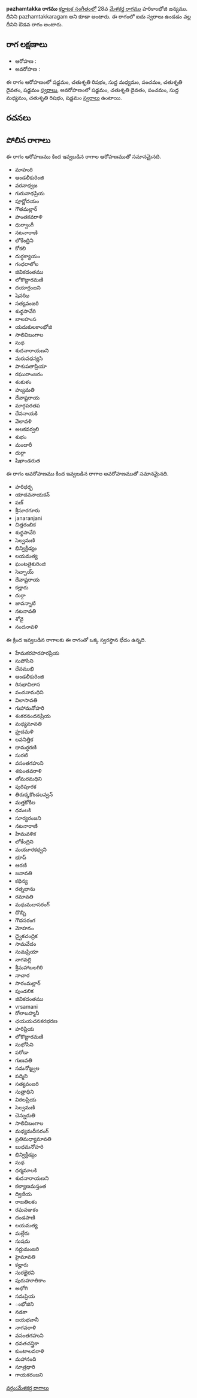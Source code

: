 {{Infobox ragam
	| name          	= pazhamtakka
	| synonym	    	= pazhamtakkaragam
	| mela          	= 
	| chakra        	= 
	| janaka        	= 
	| type          	= ఔడవ
	| arohanam      	= {{svaraC|S|R2|M1|P|D2|S'}} 
	| avarohanam    	= {{svaraC|S'|D2|P|M1|R2|S}}
	| jeeva         	=
	| chhaya        	=
	| nyasa         	=
	| vishesha      	= 
	| equivalent  		= 
}}
{{కర్ణాటక సంగీత రాగాలు}}
'''pazhamtakka రాగము''' [[కర్ణాటక సంగీతం]]లో 28వ [[మేళకర్త రాగము]] హరికాంభోజి జన్యము. దీనిని pazhamtakkaragam అని కూడా అంటారు. ఈ రాగంలో ఐదు స్వరాలు ఉండడం వల్ల దీనిని ఔడవ రాగం అంటారు.


==రాగ లక్షణాలు==


* ఆరోహణ : {{svaraC|S|R2|M1|P|D2|S'}} 
* అవరోహణ : {{svaraC|S'|D2|P|M1|R2|S}}

ఈ రాగం ఆరోహణంలో షడ్జమం, చతుశృతి రిషభం, సుద్ద మధ్యమం, పంచమం, చతుశృతి దైవతం, షడ్జమం [[స్వరాలు]], అవరోహణంలో షడ్జమం, చతుశృతి దైవతం, పంచమం, సుద్ద మధ్యమం, చతుశృతి రిషభం, షడ్జమం [[స్వరాలు]] ఉంటాయి.

==రచనలు==



==పోలిన రాగాలు==
ఈ రాగం ఆరోహణము కింద ఇవ్వబడిన రాగాల ఆరోహణముతో సమానమైనది.
* మాహురి
* ఆండలీకురింజి
* వరనాధ్వజ
* గురునాథప్రియ
* పూర్ణోదయం
* గౌతమల్లార్
* హంతకవరాళి
* ధుర్వాంగీ
* నటనారాణి
* లోకేంద్రిని
* కోకలి
* దుర్ధక్యాయం
* గంధరాలోల
* జివికదంతము
* లోకొట్టారమణి
* దయార్రంజని
* షెవఝి
* సత్యవంజరి
* శుధ్ధసావేరి
* బాలహంస
* యదుకులకాంభోజి
* సాలివిబంగాల
* సుధ
* శుదనారాయణని
* మరువధన్యసి
* పాశుపతాప్రియా
* రఘురాంజరం
* శంకుళం
* హ్యుమతి
* దేవాష్టరాయ
* మార్గపరతప
* దేవనాయకి
* వెలావళి
* అలకవర్వలి
* శుభం
* మందారీ
* దుర్గా
* షిఖాండరుత

ఈ రాగం అవరోహణము కింద ఇవ్వబడిన రాగాల అవరోహణముతో సమానమైనది.
* హరిధర్భ
* యాదవనాయకన్
* పణ్
* శ్రీసూరగూరు
* janaranjani
* చిత్తరంబిక
* శుధ్ధసావేరి
* సెల్వమణి
* భిన్విక్రీడ్యం
* లయమత్య
* ఘంటతైకురింజి
* సెచ్చాయ్
* దేవాష్టరాయ
* కల్హారు
* దుర్గా
* జావన్నాటి
* నటనావతి
* శోవై
* నందనావళి

ఈ క్రింద ఇవ్వబడిన రాగాలకు ఈ రాగంతో ఒక్క స్వరస్థాన భేదం ఉన్నది.
* హేమకరహరహరప్రియ
* సుపోసిని
* దేవముఖి
* ఆండలీకురింజి
* రిసభావిలాస
* వందనామధిని
* విలాసావతి
* గుహామనోహరి
* శంకరనందనప్రియ
* మధ్యమావతి
* హ్రదమళి
* లవనిత్తిక
* థామర్ధరణి
* సురటి
* వసంతగహుని
* శకుంతవరాళి
* తోమరమధిని
* పురిపూరక
* తిరుక్కకొండలవ్వన్
* మత్తకోకిల
* ధమలకి
* సూర్యరంజని
* నటనారాణి
* హిమవళిక
* లోకేంద్రిని
* మయూరకధ్వని
* భూప్
* ఆరణి
* జనావతి
* కథిన్య
* రత్నభాను
* రమావతి
* మధుమదాసరంగ్
* దొబ్బి
* గౌదసరంగ
* మోహనం
* ద్వైకచంద్రిక
* సామవేదం
* సుమప్రియా
* నాగవల్లి
* శ్రీమహాబలగిరి
* నాచార
* సారంమల్లార్
* పుండలిక
* జివికదంతము
* vrsamani
* రోలాబహ్మనీ
* ఛయయచనకరభరణ
* హరిప్రియ
* లోకొట్టారమణి
* సుభోసిని
* పరోడా
* గుణవతి
* సమనోజ్జ్వల
* పద్మిని
* సత్యవంజరి
* సుత్రాధిని
* విఠలప్రియ
* సెల్వమణి
* చెన్నురుతి
* సాలివిబంగాల
* మధ్యమదీసరంగ్
* ప్రతిమధ్యామావతి
* బుధమనోహరి
* భిన్విక్రీడ్యం
* సుధ
* ధర్మమాలకి
* శుదనారాయణని
* కల్యాణమస్తంత
* ద్విజీయ
* రాజతిలకం
* రఘపఞకం
* దండపాణి
* లయమత్య
* మల్లేరు
* సుషమ
* సర్దుమంజరి
* హైమావతి
* కల్హారు
* సురభైరవి
* పురుహూతికాం
* అభోగి
* సమప్రియ
* ంభోజిని
* నడకా
* జయభవానీ
* నాగవరాళి
* వసంతగహుని
* ధవతచన్త్రికా
* కుంటాలవరాళి
* మహానంది
* సూత్రధారి
* గాయకరంజని



[[వర్గం:మేళకర్త రాగాలు]]